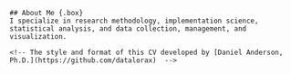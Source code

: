 ```block
## About Me {.box}
I specialize in research methodology, implementation science, statistical analysis, and data collection, management, and visualization.

<!-- The style and format of this CV developed by [Daniel Anderson, Ph.D.](https://github.com/datalorax)  -->
```
